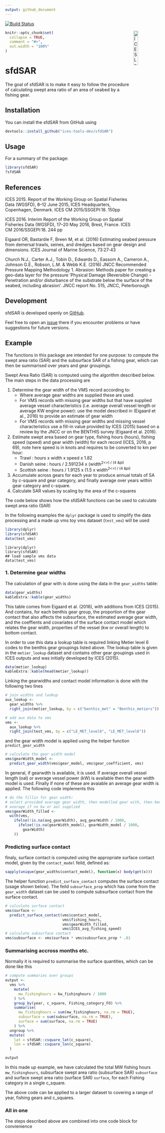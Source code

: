 ```yaml
---
output: github_document
---
```


<!-- README.md is generated from README.Rmd. Please edit that file -->


[![Build Status](https://travis-ci.org/ices-tools-dev/sfdSAR.svg?branch=master)](https://travis-ci.org/ices-tools-dev/sfdSAR)

[<img align="right" alt="ICES Logo" width="17%" height="17%" src="http://ices.dk/_layouts/15/1033/images/icesimg/iceslogo.png">](http://ices.dk)

```r
knitr::opts_chunk$set(
  collapse = TRUE,
  comment = "#>",
  out.width = "100%"
)
```
# sfdSAR

The goal of sfdSAR is to make it easy to follow the procedure of calculating swept
area ratio of an area of seabed by a fishing gear.

## Installation

You can install the sfdSAR from GitHub using

```r
devtools::install_github("ices-tools-dev/sfdSAR")
```

## Usage

For a summary of the package:

```r
library(sfdSAR)
?sfdSAR
```

## References


ICES 2015. Report of the Working Group on Spatial Fisheries Data (WGSFD), 8–12 
June 2015, ICES Headquarters, Copenhagen, Denmark. ICES CM 2015/SSGEPI:18. 150pp

ICES 2016. Interim Report of the Working Group on Spatial Fisheries Data (WGSFD),
17–20 May 2016, Brest, France. ICES CM 2016/SSGEPI:18. 244 pp

Eigaard OR, Bastardie F, Breen M, et al. (2016) Estimating seabed pressure from 
demersal trawls, seines, and dredges based on gear design and dimensions. ICES 
Journal of Marine Science, 73:27‐43

Church N.J., Carter A.J., Tobin D., Edwards D., Eassom A., Cameron A., Johnson 
G.E., Robson, L.M. & Webb K.E. (2016) JNCC Recommended Pressure Mapping 
Methodology 1. Abrasion: Methods paper for creating a geo-data layer for the 
pressure ‘Physical Damage (Reversible Change) - Penetration and/or disturbance 
of the substrate below the surface of the seabed, including abrasion’. JNCC 
report No. 515, JNCC, Peterborough

Development
-----------

sfdSAR is developed openly on
[GitHub](https://github.com/ices-tools-dev/sfdSAR).

Feel free to open an
[issue](https://github.com/ices-tools-dev/sfdSAR/issues) there if you
encounter problems or have suggestions for future versions.


## Example

The functions in this package are intended for one purpose: to compute the swept 
area ratio (SAR) and the subsurface SAR of a fishing gear, which can then be 
summarised over years and gear groupings.  

Swept Area Ratio (SAR) is computed using the algorithm described below. The main 
steps in the data processing are

1. Determine the gear width of the VMS record according to:
   - Where average gear widths are supplied these are used.
   - For VMS records with missing gear widths but that have supplied average 
      vessel characteristics (i.e. average overall vessel length or average KW 
      engine power): use the model described in (Eigaard et al., 2016) to 
      provide an estimate of gear width
   - For VMS records with missing gear widths and missing vessel 
      characteristics use a fill-in value provided by ICES (2015) based on a
      review by the JNCC or on the BENTHIS survey (Eigaard et al. 2016).
1. Estimate swept area based on gear type, fishing hours (hours), fishing speed 
   (speed) and gear width (width) for each record (ICES, 2016, p 69), note here
   speed is in knots and requires to be converted to km per hour:
   - Trawl          : hours x width x speed x 1.82
   - Danish seine   : hours / 2.591234 x (width<sup>2<\sup>) / (4 &pi) 
   - Scottish seine : hours / 1.9125 x  (1.5 x width<sup>2<\sup>) / (4 &pi)
1. Accumulate across gears for each year to produce annual totals of SA by 
   c-square and gear category, and finally average over years within gear 
   category and c-square.
1. Calculate SAR values by scaling by the area of the c-squares

The code below shows how the sfdSAR functions can be used to calculate swept 
area ratio (SAR)

In the following examples the `dplyr` package is used to simplify the data 
processing and a made up vms toy vms dataset (`test_vms`) will be used
```r
library(dplyr)
library(sfdSAR)
data(test_vms)
```
```
library(dplyr)
library(sfdSAR)
## load sample vms data
data(test_vms)
```

### 1. Determine gear widths

The calculation of gear with is done using the data in the `gear_widths` table:

```r
data(gear_widths)
kableExtra::kable(gear_widths)
```

This table comes from Eigaard et al. (2016), with additions from ICES (2015).  
And contains, for each benthis gear group, the proportion of the gear
contact that also affects the subsurface, the estimated average gear width,
and the coeffients and covariates of the surface contact model which relates
the gear width, properties of the vessel (kw or overall length) to 
bottom contact.

In order to use this data a lookup table is required linking Metier level 6 
codes to the benthis gear groupings listed above.  The lookup table is given in
the `metier_lookup` dataset and contains other gear groupings used in ICES
outputs and was initially developed by ICES (2015).

```r
data(metier_lookup)
kableExtra::kable(head(metier_lookup))
```


Linking the gearwidths and contact model information is done with the following
two lines


```r
# join widths and lookup
aux_lookup <-
  gear_widths %>%
  right_join(metier_lookup, by = c("benthis_met" = "Benthis_metiers"))

# add aux data to vms
vms <-
  aux_lookup %>%
  right_join(test_vms, by = c("LE_MET_level6", "LE_MET_level6"))

```

and the gear width model is applied using the helper function `predict_gear_width`

```r
# calculate the gear width model
vms$gearWidth_model <-
  predict_gear_width(vms$gear_model, vms$gear_coefficient, vms)

```

In general, if gearwdth is available, it is used.  If average overall vessel 
length (oal) or average vessel power (kW) is available then the gear width
model is used.  FInally if none of these are avaiable an average gear width is 
applied.  The following code implements this

```r
# do the fillin for gear width:
# select provided average gear width, then modelled gear with, then benthis
# average if no kw or aol supplied
vms$gearWidth_filled <-
  with(vms,
    ifelse(!is.na(avg_gearWidth), avg_gearWidth / 1000,
      ifelse(!is.na(gearWidth_model), gearWidth_model / 1000,
        gearWidth)
    ))

```

### Predicting surface contact

finaly, surface contact is computed using the appropriate surface contact
model, given by the `contact_model` feild, defined as:

```r
sapply(unique(gear_widths$contact_model), function(x) body(get(x)))
```

The helper function `predict_surface_contact` computes the surface contact 
(usage shown below).  The feild `subsurface_prop` which has come from the
`gear_width` dataset can be used to compute subsurface contact from the surface
contact.

```r
# calculate surface contact
vms$surface <-
  predict_surface_contact(vms$contact_model,
                          vms$fishing_hours,
                          vms$gearWidth_filled,
                          vms$ICES_avg_fishing_speed)
# calculate subsurface contact
vms$subsurface <- vms$surface * vms$subsurface_prop * .01

```

### Summarising accross months etc.

Normally it is required to summarise the surface quantities, which can be done
like this

```r
# compute summaries over groups
output <-
  vms %>%
    mutate(
      mw_fishinghours = kw_fishinghours / 1000
    ) %>%
    group_by(year, c_square, Fishing_category_FO) %>%
    summarise(
      mw_fishinghours = sum(mw_fishinghours, na.rm = TRUE),
      subsurface = sum(subsurface, na.rm = TRUE),
      surface = sum(surface, na.rm = TRUE)
    ) %>%
  ungroup %>%
  mutate(
    lat = sfdSAR::csquare_lat(c_square),
    lon = sfdSAR::csquare_lon(c_square)
  )

output
```

In this made up example, we have calculated the total MW fishing hours 
`mw_fishinghours`, subsurface swept area ratio (subsurface SAR) `subsurface` and 
surface swept area ratio (surface SAR) `surface`, for each Fishing category in 
a single c_square.

The above code can be applied to a larger dataset to covering a range of year, 
fishing gears and c_squares.

### All in one

The steps described above are combined into one code block for convienience

```r

```
